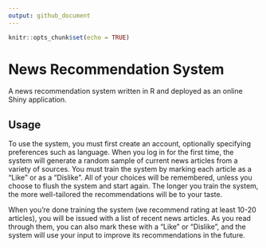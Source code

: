 ```yaml
---
output: github_document
---
```


<!-- README.md is generated from README.Rmd -->

```r
knitr::opts_chunk$set(echo = TRUE)
```

# News Recommendation System

A news recommendation system written in R and deployed as an online Shiny application.

## Usage

To use the system, you must first create an account, optionally specifying preferences such as language. When you log in for the first time, the system will generate a random sample of current news articles from a variety of sources. You must train the system by marking each article as a "Like" or as a "Dislike". All of your choices will be remembered, unless you choose to flush the system and start again. The longer you train the system, the more well-tailored the recommendations will be to your taste.

When you're done training the system (we recommend rating at least 10-20 articles), you will be issued with a list of recent news articles. As you read through them, you can also mark these with a "Like" or "Dislike", and the system will use your input to improve its recommendations in the future.
